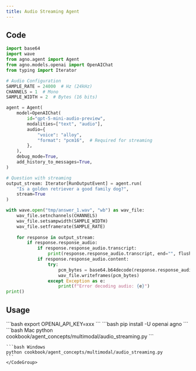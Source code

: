 ```yaml
---
title: Audio Streaming Agent
---
```


## Code

```python
import base64
import wave
from agno.agent import Agent
from agno.models.openai import OpenAIChat
from typing import Iterator

# Audio Configuration
SAMPLE_RATE = 24000  # Hz (24kHz)
CHANNELS = 1  # Mono
SAMPLE_WIDTH = 2  # Bytes (16 bits)

agent = Agent(
    model=OpenAIChat(
        id="gpt-5-mini-audio-preview",
        modalities=["text", "audio"],
        audio={
            "voice": "alloy",
            "format": "pcm16",  # Required for streaming
        },
    ),
    debug_mode=True,
    add_history_to_messages=True,
)

# Question with streaming
output_stream: Iterator[RunOutputEvent] = agent.run(
    "Is a golden retriever a good family dog?", 
    stream=True
)

with wave.open("tmp/answer_1.wav", "wb") as wav_file:
    wav_file.setnchannels(CHANNELS)
    wav_file.setsampwidth(SAMPLE_WIDTH)
    wav_file.setframerate(SAMPLE_RATE)
    
    for response in output_stream:
        if response.response_audio:
            if response.response_audio.transcript:
                print(response.response_audio.transcript, end="", flush=True)
            if response.response_audio.content:
                try:
                    pcm_bytes = base64.b64decode(response.response_audio.content)
                    wav_file.writeframes(pcm_bytes)
                except Exception as e:
                    print(f"Error decoding audio: {e}")
print()
```

## Usage

<Steps>
  <Snippet file="create-venv-step.mdx" />

  <Step title="Set your API key">
    ```bash
    export OPENAI_API_KEY=xxx
    ```
  </Step>

  <Step title="Install libraries">
    ```bash
    pip install -U openai agno
    ```
  </Step>

  <Step title="Run Agent">
    <CodeGroup>
    ```bash Mac
    python cookbook/agent_concepts/multimodal/audio_streaming.py
    ```

    ```bash Windows
    python cookbook/agent_concepts/multimodal/audio_streaming.py
    ```
    </CodeGroup>
  </Step>
</Steps>